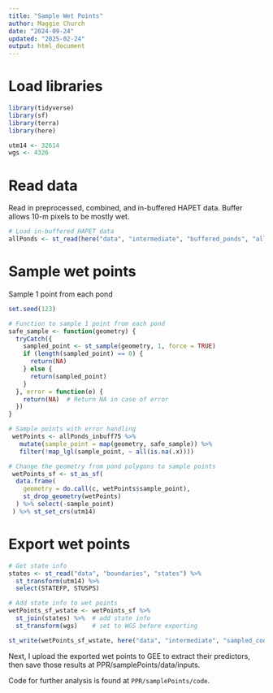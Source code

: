```yaml
---
title: "Sample Wet Points"
author: Maggie Church
date: "2024-09-24"
updated: "2025-02-24"
output: html_document
---
```


# Load libraries
```r
library(tidyverse)
library(sf)
library(terra)
library(here)

utm14 <- 32614
wgs <- 4326
```

# Read data
Read in preprocessed, combined, and in-buffered HAPET data. Buffer allows 10-m pixels to be mostly wet. 
```r
# Load in-buffered HAPET data
allPonds <- st_read(here("data", "intermediate", "buffered_ponds", "allPonds_inbuff75.shp")) 
```

# Sample wet points
Sample 1 point from each pond

```r
set.seed(123)

# Function to sample 1 point from each pond
safe_sample <- function(geometry) {
  tryCatch({
    sampled_point <- st_sample(geometry, 1, force = TRUE)
    if (length(sampled_point) == 0) {
      return(NA)
    } else {
      return(sampled_point)
    }
  }, error = function(e) {
    return(NA)  # Return NA in case of error
  })
}

# Sample points with error handling
 wetPoints <- allPonds_inbuff75 %>%
   mutate(sample_point = map(geometry, safe_sample)) %>%
   filter(!map_lgl(sample_point, ~ all(is.na(.x))))  

# Change the geometry from pond polygons to sample points
 wetPoints_sf <- st_as_sf(
  data.frame(
    geometry = do.call(c, wetPoints$sample_point),
    st_drop_geometry(wetPoints)
  ) %>% select(-sample_point)
 ) %>% st_set_crs(utm14)
```

# Export wet points
```r
# Get state info
states <- st_read("data", "boundaries", "states") %>%
  st_transform(utm14) %>% 
  select(STATEFP, STUSPS)

# Add state info to wet points
wetPoints_sf_wstate <- wetPoints_sf %>%
  st_join(states) %>%  # add state info
  st_transform(wgs)    # set to WGS before exporting

st_write(wetPoints_sf_wstate, here("data", "intermediate", "sampled_coordinates", "wet.shp", append=FALSE))
```

Next, I upload the exported wet points to GEE to extract their predictors, then save those results at PPR/samplePoints/data/inputs.

Code for further analysis is found at `PPR/samplePoints/code`.
